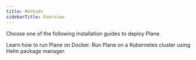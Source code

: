 ```yaml
---
title: Methods
sidebarTitle: Overview
---
```


Choose one of the following installation guides to deploy Plane. 

<CardGroup cols={2}>
  <Card title="Docker" icon="FaDocker" href="/self-hosting/methods/docker-compose">
    Learn how to run Plane on Docker.
  </Card>
  <Card title="Kubernetes" icon="FaDharmachakra" href="/self-hosting/methods/kubernetes">
    Run Plane on a Kubernetes cluster using Helm package manager.
  </Card>
</CardGroup>



